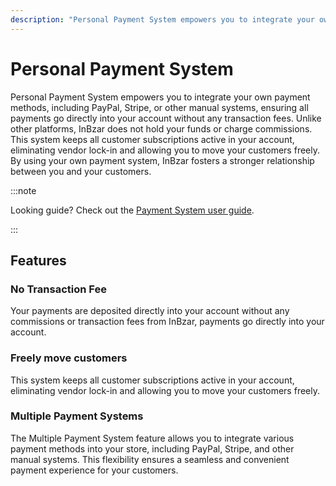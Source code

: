 ```yaml
---
description: "Personal Payment System empowers you to integrate your own payment methods, including PayPal, Stripe, or other manual systems. Learn about the available features and guides."
---
```


# Personal Payment System

Personal Payment System empowers you to integrate your own payment methods, including PayPal, Stripe, or other manual systems, ensuring all payments go directly into your account without any transaction fees. Unlike other platforms, InBzar does not hold your funds or charge commissions. This system keeps all customer subscriptions active in your account, eliminating vendor lock-in and allowing you to move your customers freely. By using your own payment system, InBzar fosters a stronger relationship between you and your customers.

:::note

Looking guide? Check out the [Payment System user guide](/user-guide/payment-systems).

:::

## Features

### No Transaction Fee

Your payments are deposited directly into your account without any commissions or transaction fees from InBzar, payments go directly into your account.

### Freely move customers

This system keeps all customer subscriptions active in your account, eliminating vendor lock-in and allowing you to move your customers freely.

### Multiple Payment Systems

The Multiple Payment System feature allows you to integrate various payment methods into your store, including PayPal, Stripe, and other manual systems. This flexibility ensures a seamless and convenient payment experience for your customers.